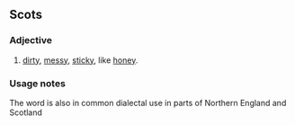 ==Scots==

===Adjective===
{{sco-adj}}

#[[dirty]], [[messy]], [[sticky]], like [[honey]].

===Usage notes===
The word is also in common dialectal use in parts of Northern England and Scotland